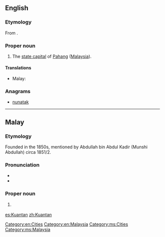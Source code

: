 ==English==
{{wikipedia}}

===Etymology===
From {{etyl|ms|en}} {{term|Kuantan|lang=ms}}.

===Proper noun===
{{en-proper noun}}

#The [[state capital]] of [[Pahang]] ([[Malaysia]]).

====Translations====
{{trans-top|capital of Pahang}}
* Malay: {{t-|ms|Kuantan}}
{{trans-mid}}
{{trans-bottom}}

===Anagrams===
* [[nunatak#English|nunatak]]

[[Category:en:Cities]]
[[Category:en:Malaysia]]

----

==Malay==
{{wikipedia|lang=ms}}

===Etymology===
Founded in the 1850s, mentioned by Abdullah bin Abdul Kadir (Munshi Abdullah) circa 1851/2.

===Pronunciation===
* {{IPA|/kuantan/|lang=ms}}
* {{rhymes|antan|tan|an|lang=ms}}

===Proper noun===
{{head|ms|proper noun}}

# {{l|en|Kuantan}} {{qualifier|capital of Pahang}}

[[Category:ms:Cities]]
[[Category:ms:Malaysia]]

[[es:Kuantan]]
[[zh:Kuantan]]